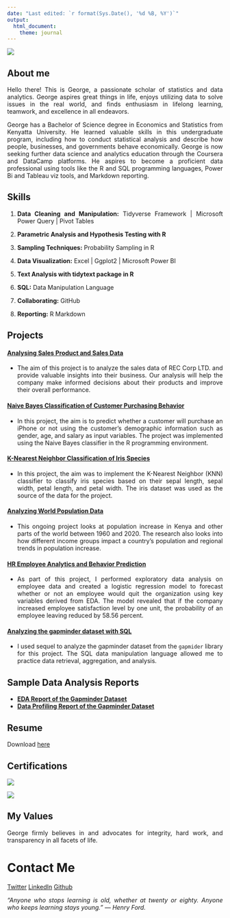 ```yaml
---
date: "Last edited: `r format(Sys.Date(), '%d %B, %Y')`"
output:
  html_document:
    theme: journal
---
```

<style>
body {
text-align: justify}
</style>

![](graphics/me.jpg)


## About me

Hello there! This is George, a passionate scholar of statistics and data analytics. George aspires great things in life, enjoys utilizing data to solve issues in the real world, and finds enthusiasm in lifelong learning, teamwork, and excellence in all endeavors.

George has a Bachelor of Science degree in Economics and Statistics from Kenyatta University. He learned valuable skills in this undergraduate program, including how to conduct statistical analysis and describe how people, businesses, and governments behave economically. George is now seeking further data science and analytics education through the Coursera and DataCamp platforms. He aspires to become a proficient data professional using tools like the R and SQL programming languages, Power Bi and Tableau viz tools, and Markdown reporting.

## Skills
<style>
body {
text-align: left}
</style>
1. **Data Cleaning and Manipulation:** Tidyverse Framework | Microsoft Power Query | Pivot Tables

2. **Parametric Analysis and Hypothesis Testing with R**

3. **Sampling Techniques:** Probability Sampling in R

4. **Data Visualization:** Excel | Ggplot2 | Microsoft Power BI

5. **Text Analysis with tidytext package in R**

5. **SQL:** Data Manipulation Language

6. **Collaborating:** GitHub

7. **Reporting:** R Markdown

<style>
body {
text-align: justify}
</style>
## Projects

#### [Analysing Sales Product and Sales Data](content/products_trends_report.html)
* The aim of this project is to analyze the sales data of REC Corp LTD. and provide valuable insights into their business. Our analysis will help the company make informed decisions about their products and improve their overall performance.

#### [Naive Bayes Classification of Customer Purchasing Behavior](content/naive_bayes.html)
* In this project, the aim is to predict whether a customer will purchase an iPhone or not using the customer's demographic information such as gender, age, and salary as input variables. The project was implemented using the Naive Bayes classifier in the R programming environment.

#### [K-Nearest Neighbor Classification of Iris Species](content/KNN_with_iris.html)
* In this project, the aim was to implement the K-Nearest Neighbor (KNN) classifier to classify iris species based on their sepal length, sepal width, petal length, and petal width. The iris dataset was used as the source of the data for the project.

#### [Analyzing World Population Data](content/script.html)
* This ongoing project looks at population increase in Kenya and other parts of the world between 1960 and 2020. The research also looks into how different income groups impact a country's population and regional trends in population increase.

#### [HR Employee Analytics and Behavior Prediction](content/Project_Report.html)
* As part of this project, I performed exploratory data analysis on employee data and created a logistic regression model to forecast whether or not an employee would quit the organization using key variables derived from EDA. The model revealed that if the company increased employee satisfaction level by one unit, the probability of an employee leaving reduced by 58.56 percent.

#### [Analyzing the gapminder dataset with SQL](content/working-with-the-gapminder-dataset.html)
* I used sequel to analyze the gapminder dataset from the `gapmider` library for this project. The SQL data manipulation language allowed me to practice data retrieval, aggregation, and analysis.


## Sample Data Analysis Reports

* **[EDA Report of the Gapminder Dataset](content/gapminder_EDA_report3.html)**
* **[Data Profiling Report of the Gapminder Dataset](content/gapminder_EDA_report2.html)**


## Resume

Download [here](content/Resume_George.pdf)

## Certifications
![](graphics/foundation.jpg)

![](graphics/ask.jpg)

## My Values
George firmly believes in and advocates for integrity, hard work, and transparency in all facets of life.

# Contact Me
[Twitter](https://twitter.com/mwangi__george) [LinkedIn](https://www.linkedin.com/in/georgemwangikenya)    [Github](https://github.com/mwangi-george)

*“Anyone who stops learning is old, whether at twenty or eighty. Anyone who keeps learning stays young.” ― Henry Ford.*
